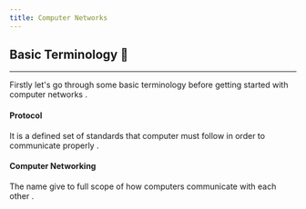 ```yaml
---
title: Computer Networks
---
```

## Basic Terminology 📖 
***
Firstly let's go through some basic terminology before getting started with computer networks .

#### Protocol 
It is a defined set of standards that computer must follow in order to communicate properly .

#### Computer Networking
The name give to full scope of how computers communicate with each other .